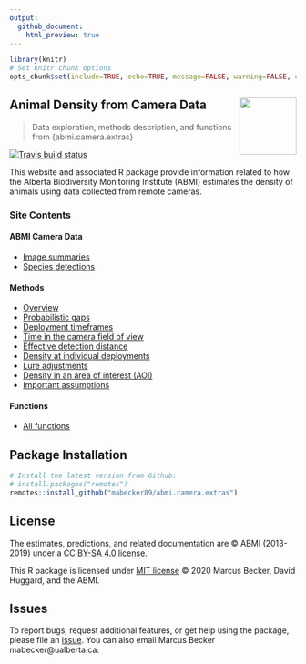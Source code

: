 ```yaml
---
output:
  github_document:
    html_preview: true
---
```


```r

library(knitr)
# Set knitr chunk options
opts_chunk$set(include=TRUE, echo=TRUE, message=FALSE, warning=FALSE, eval=TRUE, fig.path = "man/figures/")

```

## Animal Density from Camera Data <img src = "man/figures/ABMI-notext.png" height="100" width="100" align="right" />

> Data exploration, methods description, and functions from {abmi.camera.extras}

<!-- badges: start -->
[![Travis build status](https://travis-ci.org/mabecker89/abmi.camera.extras.svg?branch=master)](https://travis-ci.org/mabecker89/abmi.camera.extras)
<!-- badges: end -->

This website and associated R package provide information related to how the Alberta Biodiversity Monitoring Institute (ABMI) estimates the density of animals using data collected from remote cameras. 

### Site Contents

#### ABMI Camera Data

  + [Image summaries](https://mabecker89.github.io/abmi.camera.extras/articles/images.html)
  + [Species detections](https://mabecker89.github.io/abmi.camera.extras/articles/detections.html)

#### Methods

  + [Overview](link)
  + [Probabilistic gaps](https://mabecker89.github.io/abmi.camera.extras/articles/gaps.html)
  + [Deployment timeframes](https://mabecker89.github.io/abmi.camera.extras/articles/timeframes.html)
  + [Time in the camera field of view](https://mabecker89.github.io/abmi.camera.extras/articles/fov.html)
  + [Effective detection distance](https://mabecker89.github.io/abmi.camera.extras/articles/edd.html)
  + [Density at individual deployments](https://mabecker89.github.io/abmi.camera.extras/articles/dep-density.html)
  + [Lure adjustments](https://mabecker89.github.io/abmi.camera.extras/articles/lure.html)
  + [Density in an area of interest (AOI)](https://mabecker89.github.io/abmi.camera.extras/articles/aoi-density.html)
  + [Important assumptions](https://mabecker89.github.io/abmi.camera.extras/articles/assumptions.html)

#### Functions

  + [All functions](https://mabecker89.github.io/abmi.camera.extras/references/index.html)

## Package Installation

```r

# Install the latest version from Github:
# install.packages("remotes")
remotes::install_github("mabecker89/abmi.camera.extras")

```

## License 

The estimates, predictions, and related documentation are © ABMI (2013-2019) under a [CC BY-SA 4.0 license](https://creativecommons.org/licenses/by-sa/4.0/).

This R package is licensed under [MIT license](https://github.com/mabecker89/abmi.camera.extras/blob/master/LICENSE) © 2020 Marcus Becker, David Huggard, and the ABMI.

## Issues

To report bugs, request additional features, or get help using the package, please file an [issue](https://github.com/mabecker89/abmi.camera.extras/issues). You can also email Marcus Becker mabecker@ualberta.ca. 






